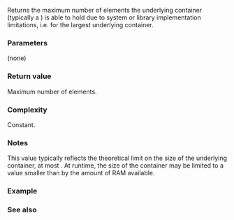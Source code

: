 {{cpp/utility/basic_stacktrace/title | max_size}}
{{cpp/utility/basic_stacktrace/navbar}}
{{ddcl | since=c++23 |
size_type max_size() const noexcept;
}}

Returns the maximum number of elements the underlying container (typically a {{lc|std::vector}}) is able to hold due to system or library implementation limitations, i.e. {{c|std::distance(begin(), end())}} for the largest underlying container.

===Parameters===
(none)

===Return value===
Maximum number of elements.

===Complexity===
Constant.

===Notes===
This value typically reflects the theoretical limit on the size of the underlying container, at most {{c|std::numeric_limits&lt;difference_type&gt;::max()}}. At runtime, the size of the container may be limited to a value smaller than {{tt|max_size()}} by the amount of RAM available.

===Example===
{{example
|code=
#include &lt;iostream&gt;
#include &lt;stacktrace&gt;

int main()
{
    std::stacktrace trace;
    std::cout &lt;&lt; "Maximum size of a 'basic_stacktrace' is " &lt;&lt; trace.max_size() &lt;&lt; "\n";
}
|p=true
|output=Maximum size of a 'basic_stacktrace' is 1152921504606846975
}}

===See also===
{{dsc begin}}
{{dsc inc | cpp/utility/basic_stacktrace/dsc size}}
{{dsc end}}

{{langlinks|es|ja|ru|zh}}